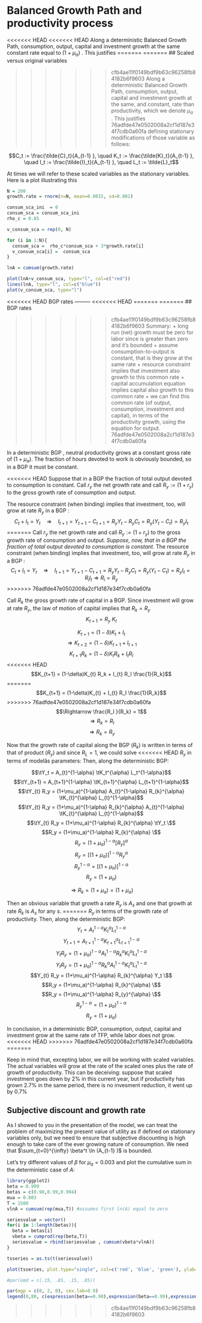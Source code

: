 Balanced Growth Path and productivity process
========================================================

<<<<<<< HEAD
<<<<<<< HEAD
Along a deterministic Balanced Growth Path, consumption, output, capital and investment
growth at the same constant rate equal to $(1+\mu_a)$ . This justifies
=======
=======
## Scaled versus original variables

>>>>>>> cfb4ae11f0149bdf9b63c96258fb84182b6f9603
Along a deterministic Balanced Growth Path, consumption, output, capital and investment growth at the same, and constant, rate than productivity, which we denote  $\mu_a$ . This justifies
>>>>>>> 76adfde47e0502008a2cf1d187e34f7cdb0a60fa
defining stationary modifications of those variable as follows:

$$C_t := \frac{\tilde{C}_t}{A_{t-1}  }, \quad  K_t := \frac{\tilde{K}_t}{A_{t-1} }, \quad  I_t := \frac{\tilde{I}_t}{A_{t-1} }, \quad L_t := \tilde{L}_t$$

At times we will refer to these scaled variables as the stationary variables. Here is a plot illustrating this

```r
N = 200
growth.rate = rnorm(n=N, mean=0.0015, sd=0.001)

consum_sca_ini  = 0
consum_sca = consum_sca_ini
rho_c = 0.85

v_consum_sca = rep(0, N)

for (i in 1:N){
  consum_sca =  rho_c*consum_sca + 3*growth.rate[i]
  v_consum_sca[i] =  consum_sca
}

lnA = cumsum(growth.rate)

plot(lnA+v_consum_sca, type="l", col=c("red"))
lines(lnA, type="l", col=c("blue"))
plot(v_consum_sca, type="l")

```




<<<<<<< HEAD
BGP rates 
---------
<<<<<<< HEAD
=======
=======
## BGP rates 

>>>>>>> cfb4ae11f0149bdf9b63c96258fb84182b6f9603
Summary:
+ long run (net) growth must be zero for labor since is greater than zero and it's bounded
+ assume consumption-to-output is constant, that is they grow at the same rate
+ resource constraint implies that investment also growth to this common rate
+ capital accumulation equation implies capital also growth to this common rate
+ we can find this common rate (of output, consumption, investment and capital), in terms of the productivity growth,  using the equation for output.
>>>>>>> 76adfde47e0502008a2cf1d187e34f7cdb0a60fa

In a deterministic BGP , neutral productivity grows at a constant gross
rate of $(1+\mu_a)$. The fraction of hours devoted to work is
obviously bounded, so in a BGP it must be constant.

<<<<<<< HEAD
Suppose that in a BGP the fraction of total output
devoted to consumption is constant. Call $r_y$ the net growth rate and
call $R_y := (1+r_y)$ to the gross growth rate of consumption and
output.

The resource constraint (when binding) implies that investment, too,
will grow at rate $R_y$ in a BGP :
$$C_t + I_t = Y_t \quad \Rightarrow \quad  I_{t+1} = Y_{t+1} - C_{t+1} = R_y Y_{t} - R_y C_{t} = R_y (Y_{t} -  C_{t}) = R_y I_{t}$$
=======
Call $r_y$ the net growth rate and
call $R_y := (1+r_y)$ to the gross growth rate of consumption and
output. *Suppose, now, that in a BGP the fraction of total output
devoted to consumption is constant*. The resource constraint (when binding) implies that investment, too,
will grow at rate $R_y$ in a BGP :
$$C_t + I_t = Y_t \quad \Rightarrow \quad  I_{t+1} = Y_{t+1} - C_{t+1} = R_y Y_{t} - R_y C_{t} = R_y (Y_{t} -  C_{t}) = R_y I_{t} = R_i I_{t} \Rightarrow R_i = R_y$$
>>>>>>> 76adfde47e0502008a2cf1d187e34f7cdb0a60fa

Call $R_k$ the gross growth rate of capital in a BGP. Since investment
will grow at rate $R_y$,
the law of motion of capital implies that
$R_k =  R_y$
$$K_{t+1} =  R_y  ~ K_t$$

$$K_{t+1} = (1-\delta) K_{t} +    I_t$$
$$\Rightarrow  K_{t+2} = (1-\delta) K_{t+1} +    I_{t+1}$$
$$K_{t+1} R_k = (1-\delta)K_{t} R_k  +   I_{t} R_I $$
<<<<<<< HEAD
$$K_{t+1}  = (1-\delta)K_{t} R_k  +    I_{t} R_I  \frac{1}{R_k}$$
=======
$$K_{t+1}  = (1-\delta)K_{t}   +    I_{t} R_I  \frac{1}{R_k}$$
>>>>>>> 76adfde47e0502008a2cf1d187e34f7cdb0a60fa
$$\Rightarrow   \frac{R_I }{R_k} = 1$$
$$\Rightarrow R_k = R_I  $$
$$\Rightarrow R_k = R_y  $$

Now that the growth rate of capital along the BGP ($R_k$) is written in
terms of that of product ($R_y$) and since $R_L = 1$, we could solve
<<<<<<< HEAD
$R_y$ in terms of modelâs parameters: Then, along the deterministic BGP:
$$\tY_t = A_{t}^{1-\alpha} \tK_t^{\alpha} L_t^{1-\alpha}$$
$$\tY_{t+1} = A_{t+1}^{1-\alpha} \tK_{t+1}^{\alpha} L_{t+1}^{1-\alpha}$$
$$\tY_{t} R_y = (1+\mu_a)^{1-\alpha} A_{t}^{1-\alpha} R_{k}^{\alpha} \tK_{t}^{\alpha} L_{t}^{1-\alpha}$$
$$\tY_{t} R_y = (1+\mu_a)^{1-\alpha} R_{k}^{\alpha} A_{t}^{1-\alpha}  \tK_{t}^{\alpha} L_{t}^{1-\alpha}$$
$$\tY_{t} R_y = (1+\mu_a)^{1-\alpha} R_{k}^{\alpha} \tY_t \$$
$$R_y = (1+\mu_a)^{1-\alpha} R_{k}^{\alpha}  \$$
$$R_y = (1+\mu_a)^{1-\alpha} [ R_{y}]^{\alpha}$$
$$R_y = [(1+\mu_a) ]^{1-\alpha} R_{y}^{\alpha}$$
$$R_y^{1-\alpha}  = [(1+\mu_a) ]^{1-\alpha}$$
$$R_y  = (1+\mu_a) $$

$$\Rightarrow R_k  =  (1+\mu_a)  = (1+\mu_a)$$

Then an obvious variable that growth a rate $R_y$ is $A_s$
and one that growth at rate $R_k$ is $A_s$ for any $s$.
=======
$R_y$ in terms of the growth rate of productivity. Then, along the deterministic BGP:
$$Y_t = A_{t}^{1-\alpha} K_t^{\alpha} L_t^{1-\alpha}$$
$$Y_{t+1} = A_{t+1}^{1-\alpha} K_{t+1}^{\alpha} L_{t+1}^{1-\alpha}$$
$$Y_{t} R_y = (1+\mu_a)^{1-\alpha} A_{t}^{1-\alpha} R_{k}^{\alpha} K_{t}^{\alpha} L_{t}^{1-\alpha}$$
$$Y_{t} R_y = (1+\mu_a)^{1-\alpha} R_{k}^{\alpha} A_{t}^{1-\alpha}  K_{t}^{\alpha} L_{t}^{1-\alpha}$$
$$Y_{t} R_y = (1+\mu_a)^{1-\alpha} R_{k}^{\alpha} Y_t \$$
$$R_y = (1+\mu_a)^{1-\alpha} R_{k}^{\alpha}  \$$
$$R_y = (1+\mu_a)^{1-\alpha} R_{y}^{\alpha}  \$$
$$R_y^{1-\alpha}  = (1+\mu_a)^{1-\alpha}$$
$$R_y  = (1+\mu_a) $$

In conclusion, in a deterministic BGP, consumption, output, capital and investment grow at the same rate of TFP, while labor does not grow.
<<<<<<< HEAD
>>>>>>> 76adfde47e0502008a2cf1d187e34f7cdb0a60fa
=======

Keep in mind that, excepting labor, we will be working with scaled variables. The actual variables will grow at the rate of the scaled ones plus the rate of growth of productivity. This can be deceiving: suppose that scaled investment goes down by 2\% in this current year, but if productivity has grown 2.7\%  in the same period, there is no invesment reduction, it went up by 0.7%

## Subjective discount and growth rate
As I showed to you in the presentation of the model, we can treat the problem of maximizing the present value of utility as if defined on stationary variables only, but we need to ensure that subjective discounting is high enough to take care of the ever growing nature of consumption. We need that $\sum_{t=0}^{\infty}  \beta^t  \ln (A_{t-1}  )$ is bounded.

Let's try different values of $\beta$ for $\mu_a=0.003$ and plot the cumulative sum in the deterministic case of $A$:

```r
library(ggplot2)
beta = 0.999
betas = c(0.98,0.99,0.994)
mua = 0.003
T = 1500
vlnA = cumsum(rep(mua,T)) #assumes first ln(A) equal to zero

seriesvalue = vector()
for(i in 1:length(betas)){
  beta = betas[i]
  vbeta = cumprod(rep(beta,T))
  seriesvalue = rbind(seriesvalue , cumsum(vbeta*vlnA))
}

tsseries = as.ts(t(seriesvalue))

plot(tsseries, plot.type="single", col=c('red', 'blue', 'green'), ylab=expression(sum(beta^t * ln(A), t==0,N)), xlab="N")

#par(omd = c(.15, .85, .15, .85))

par(mgp = c(0, 2, 0), cex.lab=0.9)
legend(0,80, c(expression(beta==0.98),expression(beta==0.99),expression(beta==0.994)), col=c('red', 'blue', 'green'), lty=1)

```


>>>>>>> cfb4ae11f0149bdf9b63c96258fb84182b6f9603
